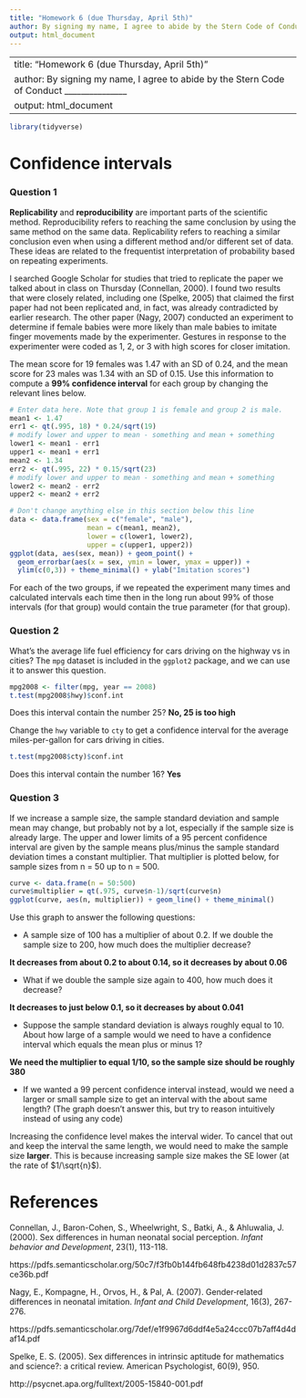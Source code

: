 ```yaml
---
title: "Homework 6 (due Thursday, April 5th)"
author: By signing my name, I agree to abide by the Stern Code of Conduct _______________
output: html_document
---
```

---
title: "Homework 6 (due Thursday, April 5th)"
author: By signing my name, I agree to abide by the Stern Code of Conduct _______________
output: html_document
---


```r
library(tidyverse)
```

# Confidence intervals

### Question 1

**Replicability** and **reproducibility** are important parts of the scientific method. Reproducibility refers to reaching the same conclusion by using the same method on the same data. Replicability refers to reaching a similar conclusion even when using a different method and/or different set of data. These ideas are related to the frequentist interpretation of probability based on repeating experiments.

I searched Google Scholar for studies that tried to replicate the paper we talked about in class on Thursday (Connellan, 2000). I found two results that were closely related, including one (Spelke, 2005) that claimed the first paper had not been replicated and, in fact, was already contradicted by earlier research. The other paper (Nagy, 2007) conducted an experiment to determine if female babies were more likely than male babies to imitate finger movements made by the experimenter. Gestures in response to the experimenter were coded as 1, 2, or 3 with high scores for closer imitation.

The mean score for 19 females was 1.47 with an SD of 0.24, and the mean score for 23 males was 1.34 with an SD of 0.15. Use this information to compute a **99\% confidence interval** for each group by changing the relevant lines below.

```r
# Enter data here. Note that group 1 is female and group 2 is male.
mean1 <- 1.47
err1 <- qt(.995, 18) * 0.24/sqrt(19)
# modify lower and upper to mean - something and mean + something
lower1 <- mean1 - err1
upper1 <- mean1 + err1
mean2 <- 1.34
err2 <- qt(.995, 22) * 0.15/sqrt(23)
# modify lower and upper to mean - something and mean + something
lower2 <- mean2 - err2
upper2 <- mean2 + err2

# Don't change anything else in this section below this line
data <- data.frame(sex = c("female", "male"),
                   mean = c(mean1, mean2),
                   lower = c(lower1, lower2),
                   upper = c(upper1, upper2))
ggplot(data, aes(sex, mean)) + geom_point() +
  geom_errorbar(aes(x = sex, ymin = lower, ymax = upper)) +
  ylim(c(0,3)) + theme_minimal() + ylab("Imitation scores")
```

For each of the two groups, if we repeated the experiment many times and calculated intervals each time then in the long run about 99\% of those intervals (for that group) would contain the true parameter (for that group).

### Question 2

What's the average life fuel efficiency for cars driving on the highway vs in cities? The `mpg` dataset is included in the `ggplot2` package, and we can use it to answer this question.

```r
mpg2008 <- filter(mpg, year == 2008)
t.test(mpg2008$hwy)$conf.int
```

Does this interval contain the number 25? **No, 25 is too high**

Change the `hwy` variable to `cty` to get a confidence interval for the average miles-per-gallon for cars driving in cities.

```r
t.test(mpg2008$cty)$conf.int
```

Does this interval contain the number 16? **Yes**

### Question 3

If we increase a sample size, the sample standard deviation and sample mean may change, but probably not by a lot, especially if the sample size is already large. The upper and lower limits of a 95 percent confidence interval are given by the sample means plus/minus the sample standard deviation times a constant multiplier. That multiplier is plotted below, for sample sizes from n = 50 up to n = 500.

```r
curve <- data.frame(n = 50:500)
curve$multiplier = qt(.975, curve$n-1)/sqrt(curve$n)
ggplot(curve, aes(n, multiplier)) + geom_line() + theme_minimal()
```

Use this graph to answer the following questions:

- A sample size of 100 has a multiplier of about 0.2. If we double the sample size to 200, how much does the multiplier decrease?

**It decreases from about 0.2 to about 0.14, so it decreases by about 0.06**

- What if we double the sample size again to 400, how much does it decrease?

**It decreases to just below 0.1, so it decreases by about 0.041**

- Suppose the sample standard deviation is always roughly equal to 10. About how large of a sample would we need to have a confidence interval which equals the mean plus or minus 1?

**We need the multiplier to equal 1/10, so the sample size should be roughly 380**

- If we wanted a 99 percent confidence interval instead, would we need a larger or small sample size to get an interval with the about same length? (The graph doesn't answer this, but try to reason intuitively instead of using any code)

Increasing the confidence level makes the interval wider. To cancel that out and keep the interval the same length, we would need to make the sample size **larger**. This is because increasing sample size makes the SE lower (at the rate of $1/\sqrt{n}$).

# References

Connellan, J., Baron-Cohen, S., Wheelwright, S., Batki, A., & Ahluwalia, J. (2000). Sex differences in human neonatal social perception. *Infant behavior and Development*, 23(1), 113-118.

https://pdfs.semanticscholar.org/50c7/f3fb0b144fb648fb4238d01d2837c57ce36b.pdf

Nagy, E., Kompagne, H., Orvos, H., & Pal, A. (2007). Gender‐related differences in neonatal imitation. *Infant and Child Development*, 16(3), 267-276.

https://pdfs.semanticscholar.org/7def/e1f9967d6ddf4e5a24ccc07b7aff4d4daf14.pdf 

Spelke, E. S. (2005). Sex differences in intrinsic aptitude for mathematics and science?: a critical review. American Psychologist, 60(9), 950.

http://psycnet.apa.org/fulltext/2005-15840-001.pdf
